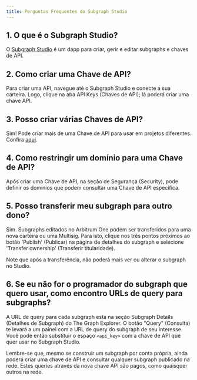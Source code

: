 ```yaml
---
title: Perguntas Frequentes do Subgraph Studio
---
```


## 1. O que é o Subgraph Studio?

O [Subgraph Studio](https://thegraph.com/studio/) é um dapp para criar, gerir e editar subgraphs e chaves de API.

## 2. Como criar uma Chave de API?

Para criar uma API, navegue até o Subgraph Studio e conecte a sua carteira. Logo, clique na aba API Keys (Chaves de API); lá poderá criar uma chave API.

## 3. Posso criar várias Chaves de API?

Sim! Pode criar mais de uma Chave de API para usar em projetos diferentes. Confira [aqui](https://thegraph.com/studio/apikeys/).

## 4. Como restringir um domínio para uma Chave de API?

Após criar uma Chave de API, na seção de Segurança (Security), pode definir os domínios que podem consultar uma Chave de API específica.

## 5. Posso transferir meu subgraph para outro dono?

Sim. Subgraphs editados no Arbitrum One podem ser transferidos para uma nova carteira ou uma Multisig. Para isto, clique nos três pontos próximos ao botão 'Publish' (Publicar) na página de detalhes do subgraph e selecione 'Transfer ownership' (Transferir titularidade).

Note que após a transferência, não poderá mais ver ou alterar o subgraph no Studio.

## 6. Se eu não for o programador do subgraph que quero usar, como encontro URLs de query para subgraphs?

A URL de query para cada subgraph está na seção Subgraph Details (Detalhes de Subgraph) do The Graph Explorer. O botão "Query" (Consulta) te levará a um painel com a URL de query do subgraph de seu interesse. Você pode então substituir o espaço `<api_key>` com a chave de API que quer usar no Subgraph Studio.

Lembre-se que, mesmo se construir um subgraph por conta própria, ainda poderá criar uma chave de API e consultar qualquer subgraph publicado na rede. Estes queries através da nova chave API são pagos, como quaisquer outros na rede.
